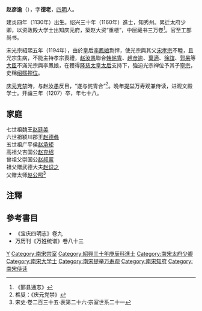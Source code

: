 '''赵彦逾'''（{{bd|1130年||1207年|catIdx=Zhao}}），字'''德老'''，[[四明|四明]]人。

建炎四年（1130年）出生。绍兴三十年（1160年）進士，知秀州。累迁太府少卿，以资政殿大学士出知庆元府，築赵大资“重楼”，中层藏书三万卷<ref>《鄞县通志》</ref>。官至工部尚书。

宋光宗紹熙五年（1194年），由於皇后[[李鳳娘|李鳳娘]]剽悍，使光宗與其父[[宋孝宗|宋孝宗]]不睦，且光宗生病，不能主持孝宗喪禮，[[赵汝愚|赵汝愚]]聯合[[韩侂胄|韩侂胄]]、[[趙彦逾|趙彦逾]]、[[葉適|葉適]]、[[徐誼|徐誼]]、[[郭杲|郭杲]]等[[大臣|大臣]]不滿光宗與李鳳娘，在獲得[[隆慈太皇太后|隆慈太皇太后]]支持下，強迫光宗禅位予其子[[宋寧宗|寧宗]]，史稱[[绍熙禅位|绍熙禅位]]。

[[庆元党禁|庆元党禁]]時，与[[赵汝愚|赵汝愚]]反目，“遂与侂胄合”<ref>樵叟：《庆元党禁》</ref>。晚年[[提举|提举]]万寿观兼侍读，进观文殿学士。开禧三年（1207）卒，年七十八。
== 家庭 ==
七世祖魏王[[赵廷美|赵廷美]]<br>
六世祖颍川郡王[[赵德彝|赵德彝]]<br>
五世祖广平侯[[赵承矩|赵承矩]]<br>
高祖父吉国公[[赵克绍|赵克绍]]<br>
曾祖父崇国公[[赵叔寓|赵叔寓]]<br>
祖父赠武德大夫[[赵识之|赵识之]]<br>
父赠太师[[赵公照|赵公照]]<ref>宋史·卷二百三十五·表第二十六·宗室世系二十一</ref>

== 注釋 ==
{{reflist}}

== 參考書目 ==
*《宝庆四明志》卷九
*万历刊《万姓统谱》卷八十三

[[Category:赵姓|Y]]
[[Category:南宋宗室|Category:南宋宗室]]
[[Category:紹興三十年庚辰科進士|Category:紹興三十年庚辰科進士]]
[[Category:南宋太府少卿|Category:南宋太府少卿]]
[[Category:南宋大学士|Category:南宋大学士]]
[[Category:南宋提举万寿观|Category:南宋提举万寿观]]
[[Category:南宋知府|Category:南宋知府]]
[[Category:南宋侍读|Category:南宋侍读]]